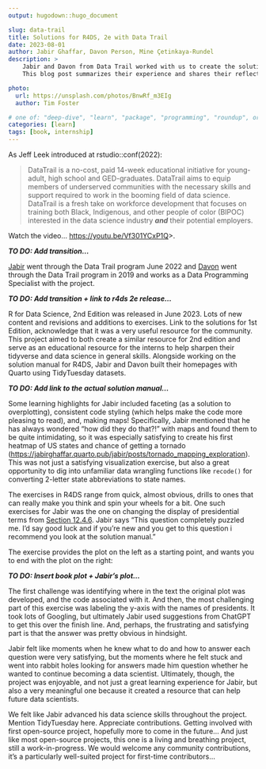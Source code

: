 ```yaml
---
output: hugodown::hugo_document

slug: data-trail
title: Solutions for R4DS, 2e with Data Trail
date: 2023-08-01
author: Jabir Ghaffar, Davon Person, Mine Çetinkaya-Rundel
description: >
    Jabir and Davon from Data Trail worked with us to create the solutions manual for R for Data Science, 2nd edition.
    This blog post summarizes their experience and shares their reflections from working on this project.

photo:
  url: https://unsplash.com/photos/BnwRf_m3EIg
  author: Tim Foster

# one of: "deep-dive", "learn", "package", "programming", "roundup", or "other"
categories: [learn] 
tags: [book, internship]
---
```


```{=html}
<!--
TODO:
* [ ] Look over / edit the post's title in the yaml
* [ ] Edit (or delete) the description; note this appears in the Twitter card
* [ ] Pick category and tags (see existing with `hugodown::tidy_show_meta()`)
* [ ] Find photo & update yaml metadata
* [ ] Create `thumbnail-sq.jpg`; height and width should be equal
* [ ] Create `thumbnail-wd.jpg`; width should be >5x height
* [ ] `hugodown::use_tidy_thumbnails()`
* [ ] Add intro sentence, e.g. the standard tagline for the package
* [ ] `usethis::use_tidy_thanks()`
-->
```
As Jeff Leek introduced at rstudio::conf(2022):

> DataTrail is a no-cost, paid 14-week educational initiative for young-adult, high school and GED-graduates. DataTrail aims to equip members of underserved communities with the necessary skills and support required to work in the booming field of data science. DataTrail is a fresh take on workforce development that focuses on training both Black, Indigenous, and other people of color (BIPOC) interested in the data science industry ***and*** their potential employers.

Watch the video... <https://youtu.be/Vf301YCxP1Q>\>.

***TO DO: Add transition...***

[Jabir](https://jabirghaffar.quarto.pub/jabir/) went through the Data Trail program June 2022 and [Davon](https://www.linkedin.com/in/davon-person-1ba973194/) went through the Data Trail program in 2019 and works as a Data Programming Specialist with the project.

***TO DO: Add transition + link to r4ds 2e release...***

R for Data Science, 2nd Edition was released in June 2023. Lots of new content and revisions and additions to exercises. Link to the solutions for 1st Edition, acknowledge that it was a very useful resource for the community. This project aimed to both create a similar resource for 2nd edition and serve as an educational resource for the interns to help sharpen their tidyverse and data science in general skills. Alongside working on the solution manual for R4DS, Jabir and Davon built their homepages with Quarto using TidyTuesday datasets.

***TO DO: Add link to the actual solution manual...***

Some learning highlights for Jabir included faceting (as a solution to overplotting), consistent code styling (which helps make the code more pleasing to read), and, making maps! Specifically, Jabir mentioned that he has always wondered "how did they do that?!" with maps and found them to be quite intimidating, so it was especially satisfying to create his first heatmap of US states and chance of getting a tornado (<https://jabirghaffar.quarto.pub/jabir/posts/tornado_mapping_exploration>). This was not just a satisfying visualization exercise, but also a great opportunity to dig into unfamiliar data wrangling functions like `recode()` for converting 2-letter state abbreviations to state names.

The exercises in R4DS range from quick, almost obvious, drills to ones that can really make you think and spin your wheels for a bit. One such exercises for Jabir was the one on changing the display of presidential terms from [Section 12.4.6](https://r4ds.hadley.nz/communication.html#exercises-2). Jabir says "This question completely puzzled me. I'd say good luck and if you're new and you get to this question i recommend you look at the solution manual."

The exercise provides the plot on the left as a starting point, and wants you to end with the plot on the right:

***TO DO: Insert book plot + Jabir's plot...***

The first challenge was identifying where in the text the original plot was developed, and the code associated with it. And then, the most challenging part of this exercise was labeling the y-axis with the names of presidents. It took lots of Googling, but ultimately Jabir used suggestions from ChatGPT to get this over the finish line. And, perhaps, the frustrating and satisfying part is that the answer was pretty obvious in hindsight.

Jabir felt like moments when he knew what to do and how to answer each question were very satisfying, but the moments where he felt stuck and went into rabbit holes looking for answers made him question whether he wanted to continue becoming a data scientist. Ultimately, though, the project was enjoyable, and not just a great learning experience for Jabir, but also a very meaningful one because it created a resource that can help future data scientists.

We felt like Jabir advanced his data science skills throughout the project. Mention TidyTuesday here. Appreciate contributions. Getting involved with first open-source project, hopefully more to come in the future... And just like most open-source projects, this one is a living and breathing project, still a work-in-progress. We would welcome any community contributions, it's a particularly well-suited project for first-time contributors...
